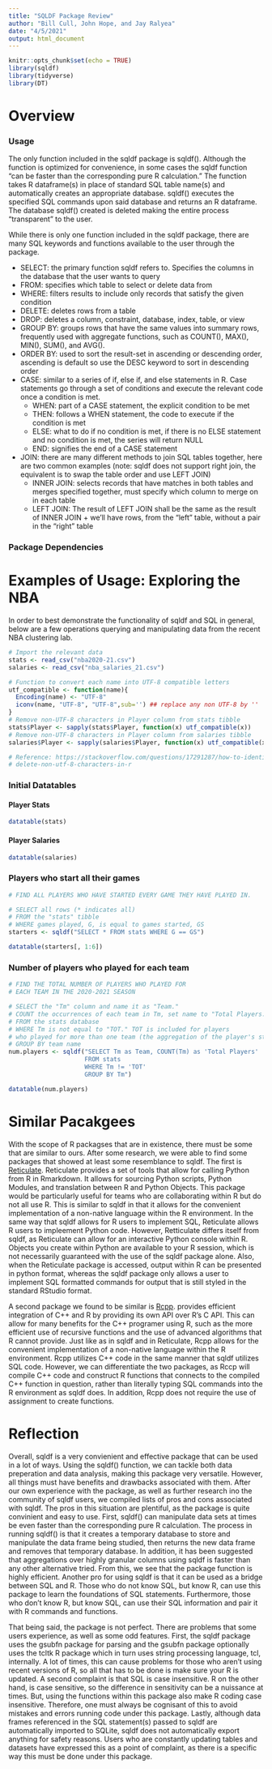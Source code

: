 ```yaml
---
title: "SQLDF Package Review"
author: "Bill Cull, John Hope, and Jay Ralyea"
date: "4/5/2021"
output: html_document
---
```



```r
knitr::opts_chunk$set(echo = TRUE)
library(sqldf)
library(tidyverse)
library(DT)
```

# Overview


### Usage

The only function included in the sqldf package is sqldf(). Although the function is optimized for convenience, in some cases the sqldf function “can be faster than the corresponding pure R calculation.” The function takes R dataframe(s) in place of standard SQL table name(s) and automatically creates an appropriate database. sqldf() executes the specified SQL commands upon said database and returns an R dataframe. The database sqldf() created is deleted making the entire process “transparent” to the user. 

While there is only one function included in the sqldf package, there are many SQL keywords and functions available to the user through the package.

- SELECT: the primary function sqldf refers to. Specifies the columns in the database that the user wants to query
- FROM: specifies which table to select or delete data from
- WHERE: filters results to include only records that satisfy the given condition
- DELETE: deletes rows from a table
- DROP: deletes a column, constraint, database, index, table, or view
- GROUP BY: groups rows that have the same values into summary rows, frequently used with aggregate functions, such as COUNT(), MAX(), MIN(), SUM(), and AVG().
- ORDER BY: used to sort the result-set in ascending or descending order, ascending is default so use the DESC keyword to sort in descending order
- CASE: similar to a series of if, else if, and else statements in R. Case statements go through a set of conditions and execute the relevant code once a condition is met. 
  + WHEN: part of a CASE statement, the explicit condition to be met
  + THEN: follows a WHEN statement, the code to execute if the condition is met
  + ELSE: what to do if no condition is met, if there is no ELSE statement and no condition is met, the series will return NULL
  + END: signifies the end of a CASE statement
- JOIN: there are many different methods to join SQL tables together, here are two common examples (note: sqldf does not support right join, the equivalent is to swap the table order and use LEFT JOIN)
  + INNER JOIN: selects records that have matches in both tables and merges specified together, must specify which column to merge on in each table
  + LEFT JOIN: The result of LEFT JOIN shall be the same as the result of INNER JOIN + we’ll have rows, from the “left” table, without a pair in the “right” table



### Package Dependencies



# Examples of Usage: Exploring the NBA
In order to best demonstrate the functionality of sqldf and SQL in general, below are a few operations querying and manipulating data from the recent NBA clustering lab.

```r
# Import the relevant data
stats <- read_csv("nba2020-21.csv")
salaries <- read_csv("nba_salaries_21.csv")

# Function to convert each name into UTF-8 compatible letters
utf_compatible <- function(name){
  Encoding(name) <- "UTF-8"
  iconv(name, "UTF-8", "UTF-8",sub='') ## replace any non UTF-8 by ''
}
# Remove non-UTF-8 characters in Player column from stats tibble  
stats$Player <- sapply(stats$Player, function(x) utf_compatible(x))
# Remove non-UTF-8 characters in Player column from salaries tibble
salaries$Player <- sapply(salaries$Player, function(x) utf_compatible(x))

# Reference: https://stackoverflow.com/questions/17291287/how-to-identify-
# delete-non-utf-8-characters-in-r
```

### Initial Datatables {.tabset}
#### Player Stats
```r
datatable(stats)
```

#### Player Salaries
```r
datatable(salaries)
```


### Players who start all their games
```r
# FIND ALL PLAYERS WHO HAVE STARTED EVERY GAME THEY HAVE PLAYED IN.

# SELECT all rows (* indicates all)
# FROM the "stats" tibble
# WHERE games played, G, is equal to games started, GS
starters <- sqldf("SELECT * FROM stats WHERE G == GS")

datatable(starters[, 1:6])
```

### Number of players who played for each team
```r
# FIND THE TOTAL NUMBER OF PLAYERS WHO PLAYED FOR 
# EACH TEAM IN THE 2020-2021 SEASON

# SELECT the "Tm" column and name it as "Team."
# COUNT the occurrences of each team in Tm, set name to "Total Players."
# FROM the stats database
# WHERE Tm is not equal to "TOT." TOT is included for players
# who played for more than one team (the aggregation of the player's stats)
# GROUP BY team name
num.players <- sqldf("SELECT Tm as Team, COUNT(Tm) as 'Total Players'
                     FROM stats
                     WHERE Tm != 'TOT'
                     GROUP BY Tm")

datatable(num.players)
```




# Similar Pacakgees

With the scope of R packagses that are in existence, there must be some that are similar to ours. After some research, we were able to find some packages that showed at least some resemblance to sqldf. The first is [Reticulate](https://cran.r-project.org/web/packages/reticulate/reticulate.pdf). Reticulate provides a set of tools that allow for calling Python from R in Rmarkdown. It allows for sourcing Python scripts, Python Modules, and translation between R and Python Objects. This package would be particularly useful for teams who are collaborating within R but do not all use R. This is similar to sqldf in that it allows for the convenient implementation of a non-native language within the R environment. In the same way that sqldf allows for R users to implement SQL, Reticulate allows R users to impleement Python code. However, Retticulate differs itself from sqldf, as Reticulate can allow for an interactive Python console within R. Objects you create within Python are available to your R session, which is not necessarily guaranteed with the use of the sqldf package alone. Also, when the Reticulate package is accessed, output within R can be presented in python format, whereas the sqldf package only allows a user to implement SQL formatted commands for output that is still styled in the standard RStudio format.

A second package we found to be similar is [Rcpp](https://cran.r-project.org/web/packages/Rcpp/Rcpp.pdf). provides efficient integration of C++ and R by providing its own API over R’s C API. This can allow for many benefits for the C++ programer using R, such as the more efficient use of recursive functions and the use of advanced algorithms that R cannot provide. Just like as in sqldf and in Reticulate, Rcpp allows for the convenient implementation of a non-native language within the R environment. Rcpp utilizes C++ code in the same manner that sqldf utilizes SQL code. However, we can differentiate the two packages, as Rccp will compile C++ code and construct R functions that connects to the compiled C++ function in question, rather than literally typing SQL commands into the R environment as sqldf does. In addition, Rcpp does not require the use of assignment to create functions.


# Reflection

Overall, sqldf is a very convienient and effective package that can be used in a lot of ways. Using the sqldf() function, we can tackle both data preperation and data analysis, making this package very versatile. However, all things must have benefits and drawbacks associated with them. After our own experience with the package, as well as further research ino the community of sqldf users, we compiled lists of pros and cons associated with sqldf. The pros in this situation are plentiful, as the package is quite convinient and easy to use. First, sqldf() can manipulate data sets at times be even faster than the corresponding pure R calculation. The process in running sqldf() is that it creates a temporary database to store and manipulate the data frame being studied, then returns the new data frame and removes that temporary database. In addition, it has been suggested that aggregations over highly granular columns using sqldf is faster than any other alternative tried. From this, we see that the package function is highly efficient. Another pro for using sqldf is that it can be used as a bridge between SQL and R. Those who do not know SQL, but know R, can use this package to learn the foundations of SQL statements. Furthermore, those who don't know R, but know SQL, can use their SQL information and pair it with R commands and functions.

That being said, the package is not perfect. There are problems that some users experience, as well as some odd features. First, the sqldf package uses the gsubfn package for parsing and the gsubfn package optionally uses the tcltk R package which in turn uses string processing language, tcl, internally. A lot of times, this can cause problems for those who aren’t using recent versions of R, so all that has to be done is make sure your R is updated. A second complaint is that SQL is case insensitive. R on the other hand, is case sensitive, so the difference in sensitivity can be a nuissance at times. But, using the functions within this package also make R coding case insensitive. Therefore, one must always be cognisant of this to avoid mistakes and errors running code under this package. Lastly, although data frames referenced in the SQL statement(s) passed to sqldf are automatically imported to SQLite, sqldf does not automatically export anything for safety reasons. Users who are constantly updating tables and datasets have expressed this as a point of complaint, as there is a specific way this must be done under this package.

